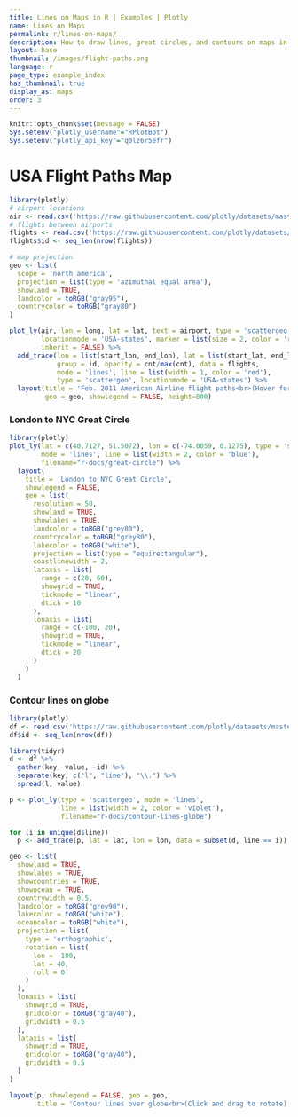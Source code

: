 ```yaml
---
title: Lines on Maps in R | Examples | Plotly
name: Lines on Maps
permalink: r/lines-on-maps/
description: How to draw lines, great circles, and contours on maps in R. Lines on maps can show distance between geographic points or be contour lines (isolines, isopleths, or isarithms).
layout: base
thumbnail: /images/flight-paths.png
language: r
page_type: example_index
has_thumbnail: true
display_as: maps
order: 3
---
```


```r
knitr::opts_chunk$set(message = FALSE)
Sys.setenv("plotly_username"="RPlotBot")
Sys.setenv("plotly_api_key"="q0lz6r5efr")
```

# USA Flight Paths Map

```r
library(plotly)
# airport locations
air <- read.csv('https://raw.githubusercontent.com/plotly/datasets/master/2011_february_us_airport_traffic.csv')
# flights between airports
flights <- read.csv('https://raw.githubusercontent.com/plotly/datasets/master/2011_february_aa_flight_paths.csv')
flights$id <- seq_len(nrow(flights))

# map projection
geo <- list(
  scope = 'north america',
  projection = list(type = 'azimuthal equal area'),
  showland = TRUE,
  landcolor = toRGB("gray95"),
  countrycolor = toRGB("gray80")
)

plot_ly(air, lon = long, lat = lat, text = airport, type = 'scattergeo',
        locationmode = 'USA-states', marker = list(size = 2, color = 'red'),
        inherit = FALSE) %>%
  add_trace(lon = list(start_lon, end_lon), lat = list(start_lat, end_lat),
            group = id, opacity = cnt/max(cnt), data = flights,
            mode = 'lines', line = list(width = 1, color = 'red'),
            type = 'scattergeo', locationmode = 'USA-states') %>%
  layout(title = 'Feb. 2011 American Airline flight paths<br>(Hover for airport names)',
         geo = geo, showlegend = FALSE, height=800)
```

### London to NYC Great Circle

```r
library(plotly)
plot_ly(lat = c(40.7127, 51.5072), lon = c(-74.0059, 0.1275), type = 'scattergeo',
        mode = 'lines', line = list(width = 2, color = 'blue'),
        filename="r-docs/great-circle") %>%
  layout(
    title = 'London to NYC Great Circle',
    showlegend = FALSE,
    geo = list(
      resolution = 50,
      showland = TRUE,
      showlakes = TRUE,
      landcolor = toRGB("grey80"),
      countrycolor = toRGB("grey80"),
      lakecolor = toRGB("white"),
      projection = list(type = "equirectangular"),
      coastlinewidth = 2,
      lataxis = list(
        range = c(20, 60),
        showgrid = TRUE,
        tickmode = "linear",
        dtick = 10
      ),
      lonaxis = list(
        range = c(-100, 20),
        showgrid = TRUE,
        tickmode = "linear",
        dtick = 20
      )
    )
  )
```

### Contour lines on globe
```r
library(plotly)
df <- read.csv('https://raw.githubusercontent.com/plotly/datasets/master/globe_contours.csv')
df$id <- seq_len(nrow(df))

library(tidyr)
d <- df %>%
  gather(key, value, -id) %>%
  separate(key, c("l", "line"), "\\.") %>%
  spread(l, value)

p <- plot_ly(type = 'scattergeo', mode = 'lines',
             line = list(width = 2, color = 'violet'),
             filename="r-docs/contour-lines-globe")

for (i in unique(d$line))
  p <- add_trace(p, lat = lat, lon = lon, data = subset(d, line == i))

geo <- list(
  showland = TRUE,
  showlakes = TRUE,
  showcountries = TRUE,
  showocean = TRUE,
  countrywidth = 0.5,
  landcolor = toRGB("grey90"),
  lakecolor = toRGB("white"),
  oceancolor = toRGB("white"),
  projection = list(
    type = 'orthographic',
    rotation = list(
      lon = -100,
      lat = 40,
      roll = 0
    )
  ),
  lonaxis = list(
    showgrid = TRUE,
    gridcolor = toRGB("gray40"),
    gridwidth = 0.5
  ),
  lataxis = list(
    showgrid = TRUE,
    gridcolor = toRGB("gray40"),
    gridwidth = 0.5
  )
)

layout(p, showlegend = FALSE, geo = geo,
       title = 'Contour lines over globe<br>(Click and drag to rotate)')
```
